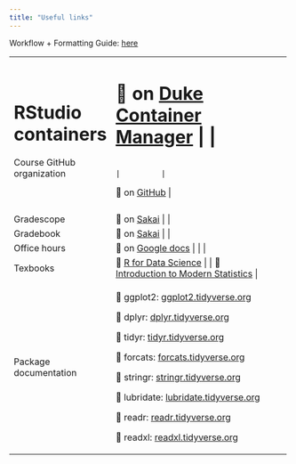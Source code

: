 ```yaml
---
title: "Useful links"
---
```


Workflow + Formatting Guide: [here](insert.link.when.ready)

+----------------------------+---------------------------------------------------------------------------------------------------------------------------------------------------------------------+-------+-------+
| # RStudio containers       | # 🔗 on [Duke Container Manager](https://cmgr.oit.duke.edu/containers) \| \|                                                                                        |       |       |
|                            |                                                                                                                                                                     |       |       |
| Course GitHub organization |                                                                                                                                                         |         | |       |       |
|                            |                                                                                                                                                                     |       |       |
|                            | 🔗 on [GitHub](https://github.com/sta199-summer-1.github.io/) \|                                                                                                    |       |       |
+----------------------------+---------------------------------------------------------------------------------------------------------------------------------------------------------------------+-------+-------+
|                            |                                                                                                                                                                     |       |       |
+----------------------------+---------------------------------------------------------------------------------------------------------------------------------------------------------------------+-------+-------+
| Gradescope                 | 🔗 on [Sakai]() \| \|                                                                                                                                               |       |       |
+----------------------------+---------------------------------------------------------------------------------------------------------------------------------------------------------------------+-------+-------+
| Gradebook                  | 🔗 on [Sakai]() \| \|                                                                                                                                               |       |       |
+----------------------------+---------------------------------------------------------------------------------------------------------------------------------------------------------------------+-------+-------+
| Office hours               | 🔗 on [Google docs]() \| \| \|                                                                                                                                      |       |       |
+----------------------------+---------------------------------------------------------------------------------------------------------------------------------------------------------------------+-------+-------+
| Texbooks                   | 🔗 [R for Data Science](https://r4ds.hadley.nz/) \| \| 🔗 [Introduction to Modern Statistics](https://openintro-ims.netlify.app/) \|                                |       |       |
+----------------------------+---------------------------------------------------------------------------------------------------------------------------------------------------------------------+-------+-------+
| Package documentation      | 🔗 ggplot2: [ggplot2.tidyverse.org](https://ggplot2.tidyverse.org/)                                                                                                 |       |       |
|                            |                                                                                                                                                                     |       |       |
|                            | 🔗 dplyr: [dplyr.tidyverse.org](https://dplyr.tidyverse.org/)                                                                                                       |       |       |
|                            |                                                                                                                                                                     |       |       |
|                            | 🔗 tidyr: [tidyr.tidyverse.org](https://tidyr.tidyverse.org/)                                                                                                       |       |       |
|                            |                                                                                                                                                                     |       |       |
|                            | 🔗 forcats: [forcats.tidyverse.org](https://forcats.tidyverse.org/)                                                                                                 |       |       |
|                            |                                                                                                                                                                     |       |       |
|                            | 🔗 stringr: [stringr.tidyverse.org](https://stringr.tidyverse.org/)                                                                                                 |       |       |
|                            |                                                                                                                                                                     |       |       |
|                            | 🔗 lubridate: [lubridate.tidyverse.org](https://lubridate.tidyverse.org/)                                                                                           |       |       |
|                            |                                                                                                                                                                     |       |       |
|                            | 🔗 readr: [readr.tidyverse.org](https://readr.tidyverse.org/)                                                                                                       |       |       |
|                            |                                                                                                                                                                     |       |       |
|                            | 🔗 readxl: [readxl.tidyverse.org](https://readxl.tidyverse.org/)                                                                                                    |       |       |
+----------------------------+---------------------------------------------------------------------------------------------------------------------------------------------------------------------+-------+-------+
